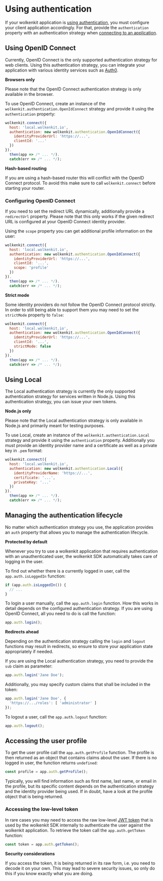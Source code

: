 
# Using authentication

If your wolkenkit application is [using authentication](../../configuring-an-application/enabling-authentication/), you must configure your client application accordingly. For that, provide the `authentication` property with an authentication strategy when [connecting to an application](../connecting-to-an-application).

## Using OpenID Connect

Currently, OpenID Connect is the only supported authentication strategy for web clients. Using this authentication strategy, you can integrate your application with various identity services such as [Auth0](https://auth0.com/).

<Hint type='warning'>

  **Browsers only**

  Please note that the OpenID Connect authentication strategy is only available in the browser.

</Hint>

To use OpenID Connect, create an instance of the `wolkenkit.authentication.OpenIdConnect` strategy and provide it using the `authentication` property:

```javascript
wolkenkit.connect({
  host: 'local.wolkenkit.io',
  authentication: new wolkenkit.authentication.OpenIdConnect({
    identityProviderUrl: 'https://...',
    clientId: '...'
  })
}).
  then(app => /* ... */).
  catch(err => /* ... */);
```

<Hint type='warning'>

  **Hash-based routing**

  If you are using a hash-based router this will conflict with the OpenID Connect protocol. To avoid this make sure to call `wolkenkit.connect` before starting your router.

</Hint>

### Configuring OpenID Connect

If you need to set the redirect URL dynamically, additionally provide a `redirectUrl` property. Please note that this only works if the given redirect URL is configured at your OpenID Connect identity provider.

Using the `scope` property you can get additional profile information on the user:

```javascript
wolkenkit.connect({
  host: 'local.wolkenkit.io',
  authentication: new wolkenkit.authentication.OpenIdConnect({
    identityProviderUrl: 'https://...',
    clientId: '...',
    scope: 'profile'
  })
}).
  then(app => /* ... */).
  catch(err => /* ... */);
```

<Hint type='warning'>

  **Strict mode**

  Some identity providers do not follow the OpenID Connect protocol strictly. In order to still being able to support them you may need to set the `strictMode` property to `false`:

  ```javascript
  wolkenkit.connect({
    host: 'local.wolkenkit.io',
    authentication: new wolkenkit.authentication.OpenIdConnect({
      identityProviderUrl: 'https://...',
      clientId: '...',
      strictMode: false
    })
  }).
    then(app => /* ... */).
    catch(err => /* ... */);
   ```
</Hint>

## Using Local

The Local authentication strategy is currently the only supported authentication strategy for services written in Node.js. Using this authentication strategy, you can issue your own tokens.

<Hint type='warning'>

  **Node.js only**

  Please note that the Local authentication strategy is only available in Node.js and primarily meant for testing purposes.

</Hint>

To use Local, create an instance of the `wolkenkit.authentication.Local` strategy and provide it using the `authentication` property. Additionally you must provide an identity provider name and a certificate as well as a private key in `.pem` format:

```javascript
wolkenkit.connect({
  host: 'local.wolkenkit.io',
  authentication: new wolkenkit.authentication.Local({
    identityProviderName: 'https://...',
    certificate: '...',
    privateKey: '...'
  })
}).
  then(app => /* ... */).
  catch(err => /* ... */);
```

## Managing the authentication lifecycle

No matter which authentication strategy you use, the application provides an `auth` property that allows you to manage the authentication lifecycle.

<Hint type='tip'>

  **Protected by default**

  Whenever you try to use a wolkenkit application that requires authentication with an unauthenticated user, the wolkenkit SDK automatically takes care of logging in the user.

</Hint>

To find out whether there is a currently logged in user, call the `app.auth.isLoggedIn` function:

```javascript
if (app.auth.isLoggedIn()) {
  // ...
}
```

To login a user manually, call the `app.auth.login` function. How this works in detail depends on the configured authentication strategy. If you are using OpenID Connect, all you need to do is call the function:

```javascript
app.auth.login();
```

<Hint type='warning'>

  **Redirects ahead**

  Depending on the authentication strategy calling the `login` and `logout` functions may result in redirects, so ensure to store your application state appropriately if needed.

</Hint>

If you are using the Local authentication strategy, you need to provide the `sub` claim as parameter:

```javascript
app.auth.login('Jane Doe');
```

Additionally, you may specify custom claims that shall be included in the token:

```javascript
app.auth.login('Jane Doe', {
  'https://.../roles': [ 'administrator' ]
});
```

To logout a user, call the `app.auth.logout` function:

```javascript
app.auth.logout();
```

## Accessing the user profile

To get the user profile call the `app.auth.getProfile` function. The profile is then returned as an object that contains claims about the user. If there is no logged in user, the function returns `undefined`:

```javascript
const profile = app.auth.getProfile();
```

Typically, you will find information such as first name, last name, or email in the profile, but its specific content depends on the authentication strategy and the identity provider being used. If in doubt, have a look at the profile object that is being returned.

### Accessing the low-level token

In rare cases you may need to access the raw low-level [JWT token](https://jwt.io/) that is used by the wolkenkit SDK internally to authenticate the user against the wolkenkit application. To retrieve the token call the `app.auth.getToken` function:

```javascript
const token = app.auth.getToken();
```

<Hint type='warning'>

  **Security considerations**

  If you access the token, it is being returned in its raw form, i.e. you need to decode it on your own. This may lead to severe security issues, so only do this if you know exactly what you are doing.

</Hint>
